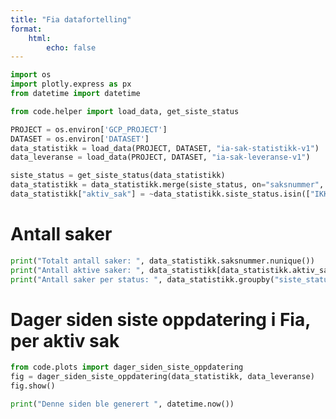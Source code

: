 ```yaml
---
title: "Fia datafortelling"
format:
    html:
        echo: false
---
```


```python
import os
import plotly.express as px
from datetime import datetime

from code.helper import load_data, get_siste_status

PROJECT = os.environ['GCP_PROJECT']
DATASET = os.environ['DATASET']
data_statistikk = load_data(PROJECT, DATASET, "ia-sak-statistikk-v1")
data_leveranse = load_data(PROJECT, DATASET, "ia-sak-leveranse-v1")

siste_status = get_siste_status(data_statistikk)
data_statistikk = data_statistikk.merge(siste_status, on="saksnummer", how="left")
data_statistikk["aktiv_sak"] = ~data_statistikk.siste_status.isin(["IKKE_AKTUELL", "FULLFØRT", "NY"])
```

# Antall saker
```python
print("Totalt antall saker: ", data_statistikk.saksnummer.nunique())
print("Antall aktive saker: ", data_statistikk[data_statistikk.aktiv_sak].saksnummer.nunique())
print("Antall saker per status: ", data_statistikk.groupby("siste_status").saksnummer.nunique())
```

# Dager siden siste oppdatering i Fia, per aktiv sak
```python
from code.plots import dager_siden_siste_oppdatering
fig = dager_siden_siste_oppdatering(data_statistikk, data_leveranse)
fig.show()
```

```python
print("Denne siden ble generert ", datetime.now())
```
